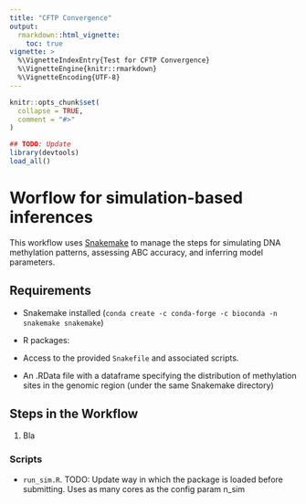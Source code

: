 ```yaml
---
title: "CFTP Convergence"
output: 
  rmarkdown::html_vignette:
    toc: true
vignette: >
  %\VignetteIndexEntry{Test for CFTP Convergence}
  %\VignetteEngine{knitr::rmarkdown}
  %\VignetteEncoding{UTF-8}
---
```


```r
knitr::opts_chunk$set(
  collapse = TRUE,
  comment = "#>"
)
```

```r
## TODO: Update 
library(devtools)
load_all()
```


# Worflow for simulation-based inferences

This workflow uses [Snakemake](https://snakemake.readthedocs.io) to manage the steps for simulating DNA methylation patterns, assessing ABC accuracy, and inferring model parameters.

## Requirements

- Snakemake installed (`conda create -c conda-forge -c bioconda -n snakemake snakemake`)

- R packages: 

- Access to the provided `Snakefile` and associated scripts.

- An .RData file with a dataframe specifying the distribution of methylation sites in the genomic region (under the same Snakemake directory)


## Steps in the Workflow

1. Bla

### Scripts

- `run_sim.R`. TODO: Update way in which the package is loaded before submitting. Uses as many cores as the config param n_sim